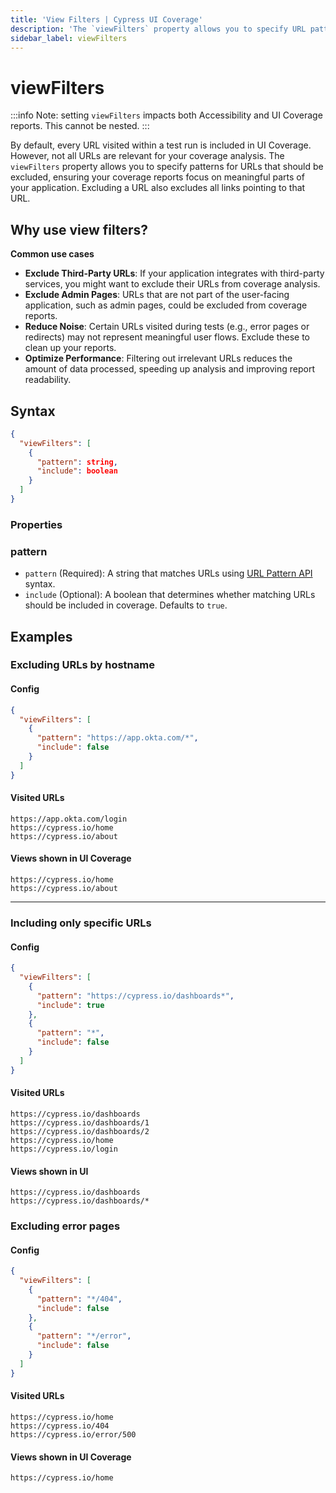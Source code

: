 ```yaml
---
title: 'View Filters | Cypress UI Coverage'
description: 'The `viewFilters` property allows you to specify URL patterns for URLs that should be excluded from UI Coverage.'
sidebar_label: viewFilters
---
```


# viewFilters

<UICovAddon />

:::info
Note: setting `viewFilters` impacts both Accessibility and UI Coverage reports.
This cannot be nested.
:::

By default, every URL visited within a test run is included in UI Coverage. However, not all URLs are relevant for your coverage analysis. The `viewFilters` property allows you to specify patterns for URLs that should be excluded, ensuring your coverage reports focus on meaningful parts of your application. Excluding a URL also excludes all links pointing to that URL.

## Why use view filters?

**Common use cases**

- **Exclude Third-Party URLs**: If your application integrates with third-party services, you might want to exclude their URLs from coverage analysis.
- **Exclude Admin Pages**: URLs that are not part of the user-facing application, such as admin pages, could be excluded from coverage reports.
- **Reduce Noise**: Certain URLs visited during tests (e.g., error pages or redirects) may not represent meaningful user flows. Exclude these to clean up your reports.
- **Optimize Performance**: Filtering out irrelevant URLs reduces the amount of data processed, speeding up analysis and improving report readability.

## Syntax

```json
{
  "viewFilters": [
    {
      "pattern": string,
      "include": boolean
    }
  ]
}
```

### Properties

### pattern

- `pattern` (Required): A string that matches URLs using [URL Pattern API](https://developer.mozilla.org/en-US/docs/Web/API/URL_Pattern_API) syntax.
- `include` (Optional): A boolean that determines whether matching URLs should be included in coverage. Defaults to `true`.

## Examples

### Excluding URLs by hostname

#### Config

```json
{
  "viewFilters": [
    {
      "pattern": "https://app.okta.com/*",
      "include": false
    }
  ]
}
```

#### Visited URLs

```
https://app.okta.com/login
https://cypress.io/home
https://cypress.io/about
```

#### Views shown in UI Coverage

```
https://cypress.io/home
https://cypress.io/about
```

---

### Including only specific URLs

#### Config

```json
{
  "viewFilters": [
    {
      "pattern": "https://cypress.io/dashboards*",
      "include": true
    },
    {
      "pattern": "*",
      "include": false
    }
  ]
}
```

#### Visited URLs

```
https://cypress.io/dashboards
https://cypress.io/dashboards/1
https://cypress.io/dashboards/2
https://cypress.io/home
https://cypress.io/login
```

#### Views shown in UI

```
https://cypress.io/dashboards
https://cypress.io/dashboards/*
```

### Excluding error pages

#### Config

```json
{
  "viewFilters": [
    {
      "pattern": "*/404",
      "include": false
    },
    {
      "pattern": "*/error",
      "include": false
    }
  ]
}
```

#### Visited URLs

```
https://cypress.io/home
https://cypress.io/404
https://cypress.io/error/500
```

#### Views shown in UI Coverage

```
https://cypress.io/home
```
